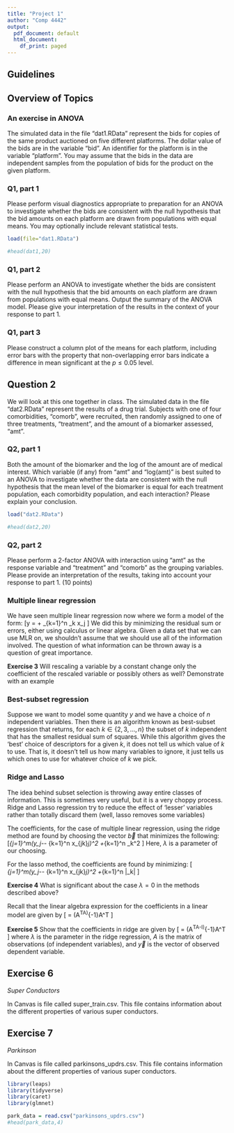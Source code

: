 ---
title: "Project 1"
author: "Comp 4442"
output:
  pdf_document: default
  html_document:
    df_print: paged
---
## Guidelines
\begin{enumerate}
\item For this project, you may use any reasonable resources as long as you give a citation. You know what honest work is - let this be your guide.
\item You may work with 1 other person if you like, but you must turn your work separately.
\item Your answers should be as complete as you are able to make them.  Try to frame your work in a way that you could give a short presentation of your efforts.
\item You may always ask me for assistance.
\item This is due 05/??/2019
\end{enumerate}


## Overview of Topics

\begin{enumerate}
\item ANOVA - Used when we want to compare the means of some property of different groups.  
\item Linear regression - continuous 
\item Logistic regression - Trying to predict a binary outcome with continuous data.
\item Lasso vs Ridge - two methods that let us choose coefficients in a more dynamic way
\item Cross-validation - A method for breaking up data into pieces, and using this to evaluate a particular model choice.
\end{enumerate}


### An exercise in ANOVA

The simulated data in the file "dat1.RData" represent the bids for copies of the same product auctioned on five different platforms. The dollar value of the bids are in the variable "bid". An identifier for the platform is in the variable "platform". You may assume that the bids in the data are independent samples from the population of bids for the product on the given platform. 

### Q1, part 1

Please perform visual diagnostics appropriate to preparation for an ANOVA to investigate whether the bids are consistent with the null hypothesis that the bid amounts on each platform are drawn from populations with equal means. You may optionally include relevant statistical tests. 

```{r}
load(file="dat1.RData")

#head(dat1,20)

```


### Q1, part 2

Please perform an ANOVA to investigate whether the bids are consistent with the null hypothesis that the bid amounts on each platform are drawn from populations with equal means. Output the summary of the ANOVA model. Please give your interpretation of the results in the context of your response to part 1.

### Q1, part 3

Please construct a column plot of the means for each platform, including error bars with the property that non-overlapping error bars indicate a difference in mean significant at the $p\leq 0.05$ level. 


## Question 2

We will look at this one together in class.  The simulated data in the file "dat2.RData" represent the results of a drug trial. Subjects with one of four comorbidities, "comorb", were recruited, then randomly assigned to one of three treatments, "treatment", and the amount of a biomarker assessed, "amt". 

### Q2, part 1

Both the amount of the biomarker and the log of the amount are of medical interest. Which variable (if any) from "amt" and "log(amt)" is best suited to an ANOVA to investigate whether the data are consistent with the null hypothesis that the mean level of the biomarker is equal for each treatment population, each comorbidity population, and each interaction? Please explain your conclusion. 

```{r}
load("dat2.RData")

#head(dat2,20)

```


### Q2, part 2

Please perform a 2-factor ANOVA with interaction using "amt" as the response variable and "treatment" and "comorb" as the grouping variables. Please provide an interpretation of the results, taking into account your response to part 1. (10 points)

### Multiple linear regression

We have seen multiple linear regression now where we form a model of the form:
\[y = \alpha + \sum_{k=1}^n \beta_k x_j  \]
We did this by minimizing the residual sum or errors, either using calculus or linear algebra.  Given a data set that we can use MLR on, we shouldn't assume that we should use all of the information involved.  The question of what information can be thrown away is a question of great importance.  

**Exercise 3** Will rescaling a variable by a constant change only the coefficient of the rescaled variable or possibly others as well? Demonstrate with an example


### Best-subset regression

Suppose we want to model some quantity $y$ and we have a choice of $n$ independent variables.  Then there is an algorithm known as best-subset regression that returns, for each $k\in \{2,3,\dots,n\}$ the subset of $k$ independent that has the smallest residual sum of squares.  While this algorithm gives the 'best' choice of descriptors for a given $k$, it does not tell us which value of $k$ to use. That is, it doesn't tell us how many variables to ignore, it just tells us which ones to use for whatever choice of $k$ we pick.  

### Ridge and Lasso

The idea behind subset selection is throwing away entire classes of information.  This is sometimes very useful, but it is a very choppy process.  Ridge and Lasso regression try to reduce the effect of 'lesser' variables rather than totally discard them (well, lasso removes some variables)


The coefficients, for the case of multiple linear regression, using the ridge method are found by choosing the vector $\vec{b}$ that minimizes the following:
\[\sum_{j=1}^m(y_j-\alpha - \sum_{k=1}^n x_{jk}\beta_j)^2 +\lambda \sum_{k=1}^n \beta_k^2     \]
Here, $\lambda$ is a parameter of our choosing.

For the lasso method, the coefficients are found by minimizing: 
\[ \sum_{j=1}^m(y_j-\alpha - \sum_{k=1}^n x_{jk}\beta_j)^2 +\lambda \sum_{k=1}^n |\beta_k|    \]


**Exercise 4** What is significant about the case $\lambda = 0$ in the methods described above?


Recall that the linear algebra expression for the coefficients in a linear model are given by
\[\vec{\beta} = (A^TA)^{-1}A^T\vec{y}  \]

**Exercise 5** Show that the coefficients in ridge are given by
\[\vec{\beta} = (A^TA-\lambda I)^{-1}A^T\vec{y}  \]
where $\lambda$ is the parameter in the ridge regression, $A$ is the matrix of observations (of independent variables), and $\vec{y}$ is the vector of observed dependent variable.  


## Exercise 6

*Super Conductors*

In Canvas is file called super_train.csv.  This file contains information about the different properties of various super conductors.  

\begin{enumerate}
\item Make a multiple linear regression of this information and give a quick rundown.  Remove any variables you think unnecassary and use ANOVA to compare some of your choices.
\item Attempt running the best-subset algorithm and report your results.  
\item Use Lasso and Ridge on this data set, using cross-validation to pick a value for $\lambda$.  How does this model compare 
\end{enumerate}




## Exercise 7

*Parkinson*

In Canvas is file called parkinsons_updrs.csv.  This file contains information about the different properties of various super conductors.  

\begin{enumerate}
\item Make a logistic regression using this information and give a quick rundown.
\item Use Lasso and Ridge on this data set, using cross-validation (or any method I suppose) to pick a 'good' value for $\lambda$.
\end{enumerate}


```{r}
library(leaps)
library(tidyverse)
library(caret)
library(glmnet)

park_data = read.csv("parkinsons_updrs.csv")
#head(park_data,4)



```




